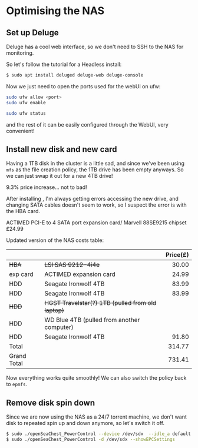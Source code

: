 

# Optimising the NAS

## Set up Deluge

Deluge has a cool web interface, so we don't need to SSH to the NAS for monitoring.

So let's follow the tutorial for a Headless install:

```bash
$ sudo apt install deluged deluge-web deluge-console
```

Now we just need to open the ports used for the webUI on ufw:

```bash
sudo ufw allow <port>
sudo ufw enable

sudo ufw status
```

and the rest of it can be easily configured through the WebUI, very convenient!

## Install new disk and new card

Having a 1TB disk in the cluster is a little sad, and since we've been using `mfs` as the
file creation policy, the 1TB drive has been empty anyways.
So we can just swap it out for a new 4TB drive!

9.3% price increase... not to bad!

After installing , I'm always getting errors accessing the new drive,
and changing SATA cables doesn't seem to work, so I suspect the error is with the HBA card.

ACTIMED PCI-E to 4 SATA port expansion card/ Marvell 88SE9215 chipset £24.99

Updated version of the NAS costs table:

|             |                                                            | Price(£) |
| ----------- | ---------------------------------------------------------- | -------: |
| ~~HBA~~     | ~~LSI SAS 9212-4i4e~~                                      |    30.00 |
| exp card    | ACTIMED expansion card                                     |    24.99 |
| HDD         | Seagate Ironwolf 4TB                                       |    83.99 |
| HDD         | Seagate Ironwolf 4TB                                       |    83.99 |
| ~~HDD~~     | ~~HGST Travelstar(?) 1TB (pulled from old laptop)~~        |          |
| HDD         | WD Blue 4TB (pulled from another computer)                 |          |
| HDD         | Seagate Ironwolf 4TB                                       |    91.80 |
| Total       |                                                            |   314.77 |
| Grand Total |                                                            |   731.41 |

Now everything works quite smoothly!
We can also switch the policy back to `epmfs`.

## Remove disk spin down

Since we are now using the NAS as a 24/7 torrent machine, we don't want disk to
repeated spin up and down anymore, so let's switch it off.

``` bash
$ sudo ./openSeaChest_PowerControl --device /dev/sdx  --idle_a default --idle_b default --idle_c default --standby_z disable
$ sudo ./openSeaChest_PowerControl -d /dev/sdx --showEPCSettings
```

<TimeStamp date={lastUpdated} />
